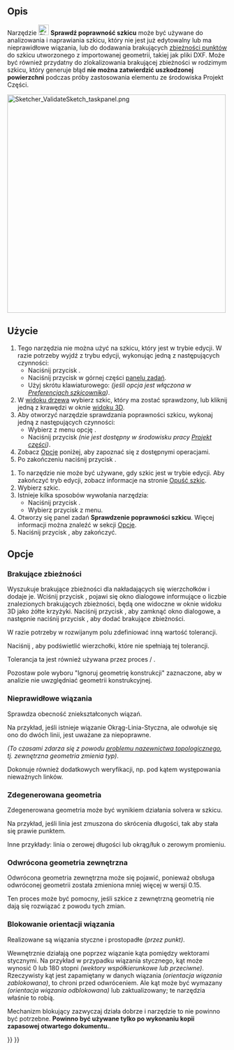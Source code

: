 <languages/>

{{Docnav/pl
|[[Sketcher_ReorientSketch/pl|Zmień orientację szkicu]]
|[[Sketcher_MergeSketches/pl|Połącz szkice]]
|[[Sketcher_Workbench/pl|środowisko pracy Szkicownik]]
|IconL=Sketcher_ReorientSketch.svg
|IconR=Sketcher MergeSketch.svg‎
|IconC=Workbench_Sketcher.svg
}}

{{GuiCommand/pl
|Name=Sketcher ValidateSketch
|Name/pl=Szkicownik: Sprawdź poprawność szkicu
|MenuLocation=Szkic → Sprawdź poprawność szkicu ...
|Workbenches=[[Sketcher_Workbench/pl|Szkicownik]], [[PartDesign_Workbench/pl|Projekt części]]
|SeeAlso=[[Sketcher_ConstrainCoincident/pl|Szkicownik: Wiązanie zbieżności punktów]]
}}

<span id="Description"></span>
==Opis==

Narzędzie [[Image:Sketcher_ValidateSketch.svg|24px]] '''Sprawdź poprawność szkicu''' może być używane do analizowania i naprawiania szkicu, który nie jest już edytowalny lub ma nieprawidłowe wiązania, lub do dodawania brakujących [[Sketcher_ConstrainCoincident/pl|zbieżności punktów]] do szkicu utworzonego z importowanej geometrii, takiej jak pliki DXF. Może być również przydatny do zlokalizowania brakującej zbieżności w rodzimym szkicu, który generuje błąd '''nie można zatwierdzić uszkodzonej powierzchni''' podczas próby zastosowania elementu ze środowiska Projekt Części.

[[File:Sketcher_ValidateSketch_taskpanel.png|x500px]]
{{Caption|Panel zadań sprawdzania poprawności w środowisku pracy Szkicownik}}

<span id="Usage"></span>
==Użycie==

# Tego narzędzia nie można użyć na szkicu, który jest w trybie edycji. W razie potrzeby wyjdź z trybu edycji, wykonując jedną z następujących czynności:
#* Naciśnij przycisk {{Button|[[File:Sketcher_LeaveSketch.svg|16px]] [[Sketcher_LeaveSketch/pl|Opuść szkic]]}}.
#* Naciśnij przycisk {{Button|Zamknij}} w górnej części [[Task_panel/pl|panelu zadań]].
#* Użyj skrótu klawiaturowego: {{KEY|Esc}} ''(jeśli opcja jest włączona w [[Sketcher_Preferences/pl#Informacje_og.C3.B3lne|Preferencjach szkicownika]])''.
# W [[Tree_view/pl|widoku drzewa]] wybierz szkic, który ma zostać sprawdzony, lub kliknij jedną z krawędzi w oknie [[3D_view/pl|widoku 3D]].
# Aby otworzyć narzędzie sprawdzania poprawności szkicu, wykonaj jedną z następujących czynności:
#* Wybierz z menu opcję {{MenuCommand|Sketch → Validate sketch...}}.
#* Naciśnij przycisk {{Button|[[File:Sketcher_ValidateSketch.svg|16px]]. [[Sketcher_ValidateSketch/pl|Sprawdź poprawność szkicu]]}} ''(nie jest dostępny w środowisku pracy [[PartDesign_Workbench/pl|Projekt części]])''.
# Zobacz [[#Opcje|Opcje]] poniżej, aby zapoznać się z dostępnymi operacjami.
# Po zakończeniu naciśnij przycisk {{Button|Zamknij}}.




# To narzędzie nie może być używane, gdy szkic jest w trybie edycji. Aby zakończyć tryb edycji, zobacz informacje na stronie [[Sketcher_LeaveSketch/pl|Opuść szkic]].
# Wybierz szkic.
# Istnieje kilka sposobów wywołania narzędzia:
#* Naciśnij przycisk {{Button|[[Image:Sketcher_ValidateSketch.svg|16px]] '''Sprawdź poprawność szkicu'''}}.
#* Wybierz przycisk {{MenuCommand|Szkic → [[Image:Sketcher_ValidateSketch.svg|16px]] Sprawdź poprawność szkicu ...}} z menu.
# Otworzy się panel zadań '''Sprawdzenie poprawności szkicu'''. Więcej informacji można znaleźć w sekcji [[#Opcje|Opcje]].
# Naciśnij przycisk {{Button|Zamknij}}, aby zakończyć.

<span id="Options"></span>
==Opcje==

<span id="Missing_Coincidences"></span>
===Brakujące zbieżności===

Wyszukuje brakujące zbieżności dla nakładających się wierzchołków i dodaje je. Wciśnij przycisk {{Button|Znajdź}}, pojawi się okno dialogowe informujące o liczbie znalezionych brakujących zbieżności, będą one widoczne w oknie widoku 3D jako żółte krzyżyki. Naciśnij przycisk {{Button|OK}}, aby zamknąć okno dialogowe, a następnie naciśnij przycisk {{Button|Napraw}}, aby dodać brakujące zbieżności.

W razie potrzeby w rozwijanym polu zdefiniować inną wartość tolerancji.

Naciśnij {{Button|Podświetl otwarte wierzchołki}}, aby podświetlić wierzchołki, które nie spełniają tej tolerancji.

Tolerancja ta jest również używana przez proces {{Button|Znajdź}} / {{Button|Napraw}}.

Pozostaw pole wyboru "Ignoruj geometrię konstrukcji" zaznaczone, aby w analizie nie uwzględniać geometrii konstrukcyjnej.

<span id="Invalid_Constraints"></span>
===Nieprawidłowe wiązania===

Sprawdza obecność zniekształconych wiązań.

Na przykład, jeśli istnieje wiązanie Okrąg-Linia-Styczna, ale odwołuje się ono do dwóch linii, jest uważane za niepoprawne.

''(To czasami zdarza się z powodu [[Topological_naming_problem/pl|problemu nazewnictwa topologicznego]], tj. zewnętrzna geometria zmienia typ)''.

Dokonuje również dodatkowych weryfikacji, np. pod kątem występowania nieważnych linków.

<span id="Degenerated_Geometry"></span>
===Zdegenerowana geometria===

Zdegenerowana geometria może być wynikiem działania solvera w szkicu.

Na przykład, jeśli linia jest zmuszona do skrócenia długości, tak aby stała się prawie punktem.

Inne przykłady: linia o zerowej długości lub okrąg/łuk o zerowym promieniu.

<span id="Reversed_External_Geometry"></span>
===Odwrócona geometria zewnętrzna===

Odwrócona geometria zewnętrzna może się pojawić, ponieważ obsługa odwróconej geometrii została zmieniona mniej więcej w wersji 0.15.

Ten proces może być pomocny, jeśli szkice z zewnętrzną geometrią nie dają się rozwiązać z powodu tych zmian.

<span id="Constraint_Orientation_Locking"></span>
===Blokowanie orientacji wiązania===

Realizowane są wiązania styczne i prostopadłe ''(przez punkt)''.

Wewnętrznie działają one poprzez wiązanie kąta pomiędzy wektorami stycznymi. Na przykład w przypadku wiązania stycznego, kąt może wynosić 0 lub 180 stopni ''(wektory współkierunkowe lub przeciwne)''. Rzeczywisty kąt jest zapamiętany w danych wiązania ''(orientacja wiązania zablokowana)'', to chroni przed odwróceniem. Ale kąt może być wymazany ''(orientacja wiązania odblokowana)'' lub zaktualizowany; te narzędzia właśnie to robią. 

Mechanizm blokujący zazwyczaj działa dobrze i narzędzie to nie powinno być potrzebne. '''Powinno być używane tylko po wykonaniu kopii zapasowej otwartego dokumentu.'''.


{{Docnav/pl
|[[Sketcher_ReorientSketch/pl|Zmień orientację szkicu]]
|[[Sketcher_MergeSketches/pl|Połącz szkice]]
|[[Sketcher_Workbench/pl|środowisko pracy Szkicownik]]
|IconL=Sketcher_ReorientSketch.svg
|IconR=Sketcher MergeSketch.svg‎
|IconC=Workbench_Sketcher.svg
}}

{{Sketcher_Tools_navi{{#translation:}}}}
{{Userdocnavi{{#translation:}}}}